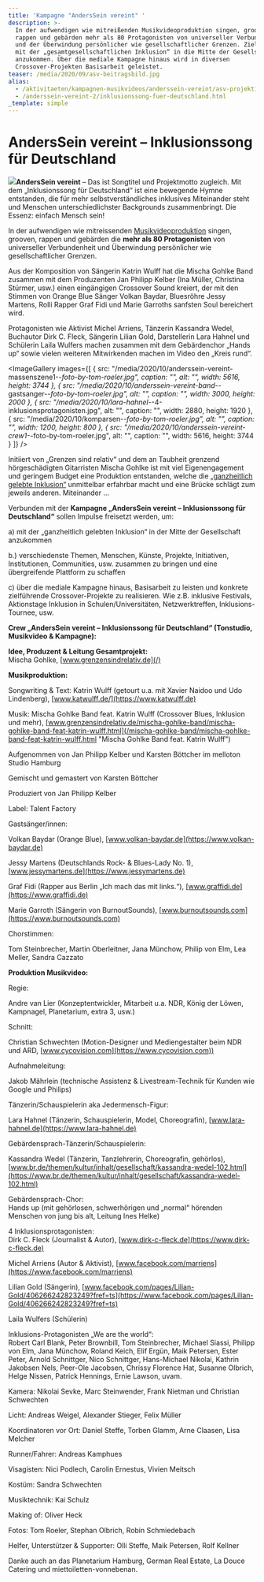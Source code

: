 ```yaml
---
title: 'Kampagne "AndersSein vereint" '
description: >-
  In der aufwendigen wie mitreißenden Musikvideoproduktion singen, grooven,
  rappen und gebärden mehr als 80 Protagonisten von universeller Verbundenheit
  und der Überwindung persönlicher wie gesellschaftlicher Grenzen. Ziel ist es,
  mit der „gesamtgesellschaftlichen Inklusion“ in die Mitte der Gesellschaft
  anzukommen. Über die mediale Kampagne hinaus wird in diversen
  Crossover-Projekten Basisarbeit geleistet.
teaser: /media/2020/09/asv-beitragsbild.jpg
alias:
  - /aktivitaeten/kampagnen-musikvideos/anderssein-vereint/asv-projektinfo
  - /anderssein-vereint-2/inklusionssong-fuer-deutschland.html
_template: simple
---
```


# AndersSein vereint – Inklusionssong für Deutschland

![](/media/2020/10/online-plakat-anderssein-vereint.jpg)**AndersSein vereint** – Das ist Songtitel und Projektmotto zugleich. Mit dem „Inklusionssong für Deutschland“ ist eine bewegende Hymne entstanden, die für mehr selbstverständliches inklusives Miteinander steht und Menschen unterschiedlichster Backgrounds zusammenbringt. Die Essenz: einfach Mensch sein!

In der aufwendigen wie mitreissenden [Musikvideoproduktion](/aktivitaeten/kampagnen-musikvideos/anderssein-vereint/asv-videos-fotos) singen, grooven, rappen und gebärden die **mehr als 80 Protagonisten** von universeller Verbundenheit und Überwindung persönlicher wie gesellschaftlicher Grenzen.

Aus der Komposition von Sängerin Katrin Wulff hat die Mischa Gohlke Band zusammen mit dem Produzenten Jan Philipp Kelber (Ina Müller, Christina Stürmer, usw.) einen eingängigen Crossover Sound kreiert, der mit den Stimmen von Orange Blue Sänger Volkan Baydar, Bluesröhre Jessy Martens, Rolli Rapper Graf Fidi und Marie Garroths sanfsten Soul bereichert wird.

Protagonisten wie Aktivist Michel Arriens, Tänzerin Kassandra Wedel, Buchautor Dirk C. Fleck, Sängerin Lilian Gold, Darstellerin Lara Hahnel und Schülerin Laila Wulfers machen zusammen mit dem Gebärdenchor „Hands up“ sowie vielen weiteren Mitwirkenden machen im Video den „Kreis rund“.

<ImageGallery
  images={[
    {
      src: "/media/2020/10/anderssein-vereint-massenszene1-_-foto-by-tom-roeler.jpg",
      caption: "",
      alt: "",
      width: 5616,
      height: 3744
    },
    {
      src: "/media/2020/10/anderssein-vereint-band-_-gastsanger-_-foto-by-tom-roeler.jpg",
      alt: "",
      caption: "",
      width: 3000,
      height: 2000
    },
    {
      src: "/media/2020/10/lara-hahnel-_-4-inklusionsprotagonisten.jpg",
      alt: "",
      caption: "",
      width: 2880,
      height: 1920
    },
    {
      src: "/media/2020/10/komparsen-_-foto-by-tom-roeler.jpg",
      alt: "",
      caption: "",
      width: 1200,
      height: 800
    },
    {
      src: "/media/2020/10/anderssein-vereint-crew1-_-foto-by-tom-roeler.jpg",
      alt: "",
      caption: "",
      width: 5616,
      height: 3744
    }
  ]}
/>

Initiiert von „Grenzen sind relativ“ und dem an Taubheit grenzend hörgeschädigten Gitarristen Mischa Gohlke ist mit viel Eigenengagement und geringem Budget eine Produktion entstanden, welche die [„ganzheitlich gelebte Inklusion“](/anderssein-vereint-2/worum-geht-es.html) unmittelbar erfahrbar macht und eine Brücke schlägt zum jeweils anderen. Miteinander …

Verbunden mit der **Kampagne „AndersSein vereint – Inklusionssong für Deutschland“** sollen Impulse freisetzt werden, um:

a) mit der „ganzheitlich gelebten Inklusion“ in der Mitte der Gesellschaft anzukommen

b.) verschiedenste Themen, Menschen, Künste, Projekte, Initiativen, Institutionen, Communities, usw. zusammen zu bringen und eine übergreifende Plattform zu schaffen

c) über die mediale Kampagne hinaus, Basisarbeit zu leisten und konkrete zielführende Crossover-Projekte zu realisieren. Wie z.B. inklusive Festivals, Aktionstage Inklusion in Schulen/Universitäten, Netzwerktreffen, Inklusions-Tournee, usw.

**Crew „AndersSein vereint – Inklusionssong für Deutschland“ (Tonstudio, Musikvideo & Kampagne):**

**Idee, Produzent & Leitung Gesamtprojekt:**\
Mischa Gohlke, [www.grenzensindrelativ.de](/)

**Musikproduktion:**

Songwriting & Text: Katrin Wulff (getourt u.a. mit Xavier Naidoo und Udo Lindenberg), [www.katwulff.de/](https://www.katwulff.de)

Musik: Mischa Gohlke Band feat. Katrin Wulff (Crossover Blues, Inklusion und mehr), [www.grenzensindrelativ.de/mischa-gohlke-band/mischa-gohlke-band-feat-katrin-wulff.html](/mischa-gohlke-band/mischa-gohlke-band-feat-katrin-wulff.html "Mischa Gohlke Band feat. Katrin Wulff")

Aufgenommen von Jan Philipp Kelber und Karsten Böttcher im melloton Studio Hamburg

Gemischt und gemastert von Karsten Böttcher

Produziert von Jan Philipp Kelber

Label: Talent Factory

Gastsänger/innen:

Volkan Baydar (Orange Blue), [www.volkan-baydar.de](https://www.volkan-baydar.de)

Jessy Martens (Deutschlands Rock- & Blues-Lady No. 1), [www.jessymartens.de](https://www.jessymartens.de)

Graf Fidi (Rapper aus Berlin „Ich mach das mit links.“), [www.graffidi.de](https://www.graffidi.de)

Marie Garroth (Sängerin von BurnoutSounds), [www.burnoutsounds.com](https://www.burnoutsounds.com)

Chorstimmen:

Tom Steinbrecher, Martin Oberleitner, Jana Münchow, Philip von Elm, Lea Meller, Sandra Cazzato

**Produktion Musikvideo:**

Regie:

Andre van Lier (Konzeptentwickler, Mitarbeit u.a. NDR, König der Löwen, Kampnagel, Planetarium, extra 3, usw.)

Schnitt:

Christian Schwechten (Motion-Designer und Mediengestalter beim NDR und ARD, [www.cycovision.com](https://www.cycovision.com))

Aufnahmeleitung:

Jakob Mährlein (technische Assistenz & Livestream-Technik für Kunden wie Google und Philips)

Tänzerin/Schauspielerin aka Jedermensch-Figur:

Lara Hahnel (Tänzerin, Schauspielerin, Model, Choreografin), [www.lara-hahnel.de](https://www.lara-hahnel.de)

Gebärdensprach-Tänzerin/Schauspielerin:

Kassandra Wedel (Tänzerin, Tanzlehrerin, Choreografin, gehörlos), [www.br.de/themen/kultur/inhalt/gesellschaft/kassandra-wedel-102.html](https://www.br.de/themen/kultur/inhalt/gesellschaft/kassandra-wedel-102.html)

Gebärdensprach-Chor:\
Hands up (mit gehörlosen, schwerhörigen und „normal“ hörenden Menschen von jung bis alt, Leitung Ines Helke)

4 Inklusionsprotagonisten:\
Dirk C. Fleck (Journalist & Autor), [www.dirk-c-fleck.de](https://www.dirk-c-fleck.de)

Michel Arriens (Autor & Aktivist), [www.facebook.com/marriens](https://www.facebook.com/marriens)

Lilian Gold (Sängerin), [www.facebook.com/pages/Lilian-Gold/406266242823249?fref=ts](https://www.facebook.com/pages/Lilian-Gold/406266242823249?fref=ts)

Laila Wulfers (Schülerin)

Inklusions-Protagonisten „We are the world“:\
Robert Carl Blank, Peter Brownbill, Tom Steinbrecher, Michael Siassi, Philipp von Elm, Jana Münchow, Roland Keich, Elif Ergün, Maik Petersen, Ester Peter, Arnold Schnittger, Nico Schnittger, Hans-Michael Nikolai, Kathrin Jakobsen Nels, Peer-Ole Jacobsen, Chrissy Florence Hat, Susanne Olbrich, Helge Nissen, Patrick Hennings, Ernie Lawson, uvam.

Kamera: Nikolai Sevke, Marc Steinwender, Frank Nietman und Christian Schwechten

Licht: Andreas Weigel, Alexander Stieger, Felix Müller

Koordinatoren vor Ort: Daniel Steffe, Torben Glamm, Arne Claasen, Lisa Melcher

Runner/Fahrer: Andreas Kamphues

Visagisten: Nici Podlech, Carolin Ernestus, Vivien Meitsch

Kostüm: Sandra Schwechten

Musiktechnik: Kai Schulz

Making of: Oliver Heck

Fotos: Tom Roeler, Stephan Olbrich, Robin Schmiedebach

Helfer, Unterstützer & Supporter: Olli Steffe, Maik Petersen, Rolf Kellner

Danke auch an das Planetarium Hamburg, German Real Estate, La Douce Catering und miettoiletten-vonnebenan.
